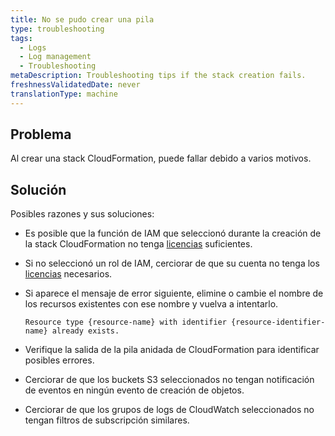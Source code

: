 ```yaml
---
title: No se pudo crear una pila
type: troubleshooting
tags:
  - Logs
  - Log management
  - Troubleshooting
metaDescription: Troubleshooting tips if the stack creation fails.
freshnessValidatedDate: never
translationType: machine
---
```


## Problema

Al crear una stack CloudFormation, puede fallar debido a varios motivos.

## Solución

Posibles razones y sus soluciones:

* Es posible que la función de IAM que seleccionó durante la creación de la stack CloudFormation no tenga [licencias](https://docs.aws.amazon.com/ARG/latest/userguide/gettingstarted-prereqs-permissions.html) suficientes.

* Si no seleccionó un rol de IAM, cerciorar de que su cuenta no tenga los [licencias](/docs/accounts/accounts-billing/new-relic-one-user-management/user-permissions/#logs) necesarios.

* Si aparece el mensaje de error siguiente, elimine o cambie el nombre de los recursos existentes con ese nombre y vuelva a intentarlo.

  `Resource type {resource-name} with identifier {resource-identifier-name} already exists.`

* Verifique la salida de la pila anidada de CloudFormation para identificar posibles errores.

* Cerciorar de que los buckets S3 seleccionados no tengan notificación de eventos en ningún evento de creación de objetos.

* Cerciorar de que los grupos de logs de CloudWatch seleccionados no tengan filtros de subscripción similares.